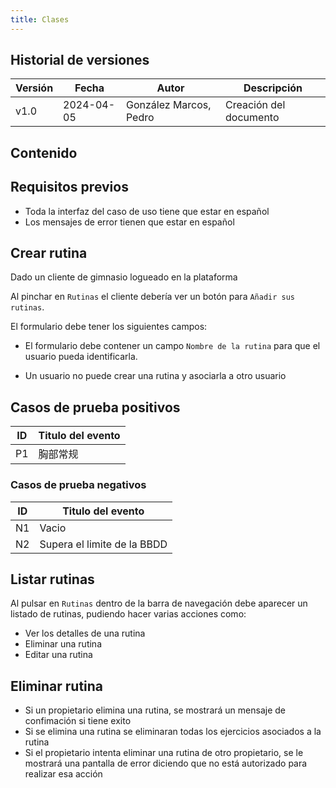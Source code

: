 ```yaml
---
title: Clases
---
```



## Historial de versiones

| Versión | Fecha      | Autor                  | Descripción            |
| ------- | ---------- | ---------------------- | ---------------------- |
| v1.0    | 2024-04-05 | González Marcos, Pedro | Creación del documento |

## Contenido

## Requisitos previos

- Toda la interfaz del caso de uso tiene que estar en español
- Los mensajes de error tienen que estar en español

## Crear rutina

Dado un cliente de gimnasio logueado en la plataforma

Al pinchar en `Rutinas` el cliente debería ver un botón para `Añadir sus rutinas`.

El formulario debe tener los siguientes campos:

- El formulario debe contener un campo `Nombre de la rutina` para que el usuario
  pueda identificarla.

- Un usuario no puede crear una rutina y asociarla a otro usuario

## Casos de prueba positivos

| ID  | Titulo del evento |
| --- | ----------------- |
| P1  | 胸部常规          |

### Casos de prueba negativos

| ID  | Titulo del evento           |
| --- | --------------------------- |
| N1  | Vacio                       |
| N2  | Supera el limite de la BBDD |

## Listar rutinas

Al pulsar en `Rutinas` dentro de la barra de navegación debe aparecer un listado de rutinas,
pudiendo hacer varias acciones como:

- Ver los detalles de una rutina
- Eliminar una rutina
- Editar una rutina

## Eliminar rutina

- Si un propietario elimina una rutina, se mostrará un mensaje de confimación
  si tiene exito
- Si se elimina una rutina se eliminaran todas los ejercicios asociados a la rutina
- Si el propietario intenta eliminar una rutina de otro propietario, se le
  mostrará una pantalla de error diciendo que no está autorizado para realizar
  esa acción
